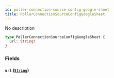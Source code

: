 ```yaml
---
id: poller-connection-source-config-google-sheet
title: PollerConnectionSourceConfigGoogleSheet
---
```



No description

```graphql
type PollerConnectionSourceConfigGoogleSheet {
  url: String!
}
```


### Fields

#### `url` ([`String`](../../references/scalars/string))







